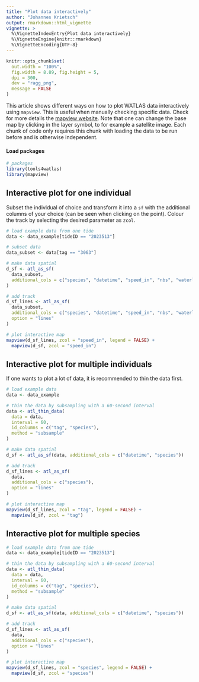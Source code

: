 ```yaml
---
title: "Plot data interactively"
author: "Johannes Krietsch"
output: rmarkdown::html_vignette
vignette: >
  %\VignetteIndexEntry{Plot data interactively}
  %\VignetteEngine{knitr::rmarkdown}
  %\VignetteEncoding{UTF-8}
---
```


```r
knitr::opts_chunk$set(
  out.width = "100%",
  fig.width = 8.89, fig.height = 5,
  dpi = 300,
  dev = "ragg_png",
  message = FALSE
)
```

This article shows different ways on how to plot WATLAS data interactively using `mapview`. This is useful when manually checking specific data. Check for more details the [mapview website](https://r-spatial.github.io/mapview/index.html). Note that one can change the base map by clicking in the layer symbol, to for example a satellite image. Each chunk of code only requires this chunk with loading the data to be run before and is otherwise independent. 

#### Load packages

```r
# packages
library(tools4watlas)
library(mapview)
```

## Interactive plot for one individual

Subset the individual of choice and transform it into a `sf` with the additional columns of your choice (can be seen when clicking on the point). Colour the track by selecting the desired parameter as `zcol`.

```r
# load example data from one tide
data <- data_example[tideID == "2023513"]

# subset data
data_subset <- data[tag == "3063"]

# make data spatial
d_sf <- atl_as_sf(
  data_subset,
  additional_cols = c("species", "datetime", "speed_in", "nbs", "waterlevel")
)

# add track
d_sf_lines <- atl_as_sf(
  data_subset,
  additional_cols = c("species", "datetime", "speed_in", "nbs", "waterlevel"),
  option = "lines"
)

# plot interactive map
mapview(d_sf_lines, zcol = "speed_in", legend = FALSE) +
  mapview(d_sf, zcol = "speed_in")
```

## Interactive plot for multiple individuals

If one wants to plot a lot of data, it is recommended to thin the data first.

```r
# load example data
data <- data_example

# thin the data by subsampling with a 60-second interval
data <- atl_thin_data(
  data = data,
  interval = 60,
  id_columns = c("tag", "species"),
  method = "subsample"
)

# make data spatial
d_sf <- atl_as_sf(data, additional_cols = c("datetime", "species"))

# add track
d_sf_lines <- atl_as_sf(
  data,
  additional_cols = c("species"),
  option = "lines"
)

# plot interactive map
mapview(d_sf_lines, zcol = "tag", legend = FALSE) +
  mapview(d_sf, zcol = "tag")
```

## Interactive plot for multiple species

```r
# load example data from one tide
data <- data_example[tideID == "2023513"]

# thin the data by subsampling with a 60-second interval
data <- atl_thin_data(
  data = data,
  interval = 60,
  id_columns = c("tag", "species"),
  method = "subsample"
)

# make data spatial
d_sf <- atl_as_sf(data, additional_cols = c("datetime", "species"))

# add track
d_sf_lines <- atl_as_sf(
  data,
  additional_cols = c("species"),
  option = "lines"
)

# plot interactive map
mapview(d_sf_lines, zcol = "species", legend = FALSE) +
  mapview(d_sf, zcol = "species")
```
